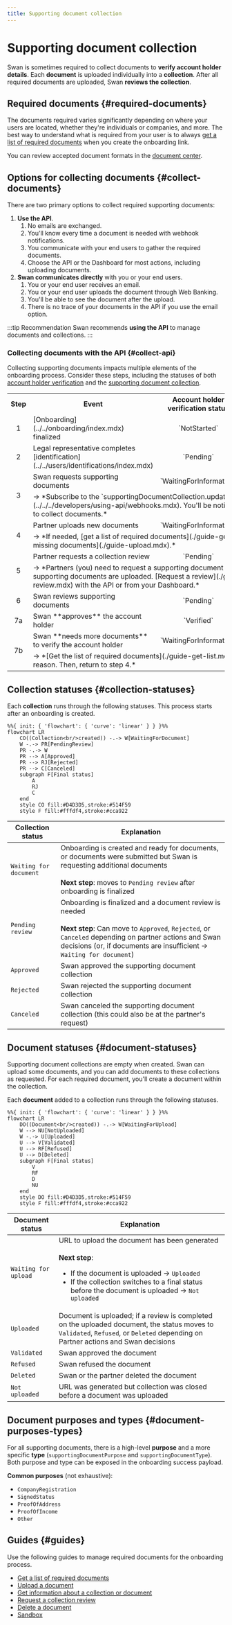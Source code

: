 ```yaml
---
title: Supporting document collection
---
```


# Supporting document collection


> <SupportingDocumentCollectionDefinition />

Swan is sometimes required to collect documents to **verify account holder details**.
Each **document** is uploaded individually into a **collection**.
After all required documents are uploaded, Swan **reviews the collection**.

## Required documents {#required-documents}

The documents required varies significantly depending on where your users are located, whether they're individuals or companies, and more.
The best way to understand what is required from your user is to always [get a list of required documents](./guide-get-list.mdx) when you create the onboarding link.

You can review accepted document formats in the [document center](../../../partnership/document-center/index.mdx).

## Options for collecting documents {#collect-documents}

There are two primary options to collect required supporting documents:

1. **Use the API**.
    1. No emails are exchanged.
    1. You'll know every time a document is needed with webhook notifications.
    1. You communicate with your end users to gather the required documents.
    1. Choose the API or the Dashboard for most actions, including uploading documents.
1. **Swan communicates directly** with you or your end users.
    1. You or your end user receives an email.
    1. You or your end user uploads the document through Web Banking.
    1. You'll be able to see the document after the upload.
    1. There is no trace of your documents in the API if you use the email option.

:::tip Recommendation
Swan recommends **using the API** to manage documents and collections.
:::

### Collecting documents with the API {#collect-api}

Collecting supporting documents impacts multiple elements of the onboarding process.
Consider these steps, including the statuses of both [account holder verification](../account-holders/index.mdx#verification-process-statuses) and the [supporting document collection](#collection-statuses).

<table>
  <tr>
    <th>Step</th>
    <th>Event</th>
    <th>Account holder<br />verification status</th>
    <th>Supporting document<br />collection status</th>
  </tr>
  <tr>
    <td><center>1</center></td>
    <td>[Onboarding](../../onboarding/index.mdx) finalized</td>
    <td><center>`NotStarted`</center></td>
    <td><center>`PendingReview`</center></td>
  </tr>
  <tr>
    <td><center>2</center></td>
    <td>Legal representative completes [identification](../../users/identifications/index.mdx)</td>
    <td><center>`Pending`</center></td>
    <td><center>`PendingReview`</center></td>
  </tr>
  <tr>
    <td rowspan="2"><center>3</center></td>
    <td>Swan requests supporting documents</td>
    <td><center>`WaitingForInformation`</center></td>
    <td><center>`WaitingForDocuments`</center></td>
  </tr>
  <tr>
    <td colspan="3">→ *Subscribe to the `supportingDocumentCollection.updated` [webhook](../../../developers/using-api/webhooks.mdx). You'll be notified when a request is sent to collect documents.*</td>
  </tr>
  <tr>
    <td rowspan="2"><center>4</center></td>
    <td>Partner uploads new documents</td>
    <td><center>`WaitingForInformation`</center></td>
    <td><center>`WaitingForDocuments`</center></td>
  </tr>
  <tr>
    <td colspan="3">→ *If needed, [get a list of required documents](./guide-get-list.mdx). Then, [upload missing documents](./guide-upload.mdx).*</td>
  </tr>
  <tr>
    <td rowspan="2"><center>5</center></td>
    <td>Partner requests a collection review</td>
    <td><center>`Pending`</center></td>
    <td><center>`PendingReview`</center></td>
  </tr>
  <tr>
    <td colspan="3">→ *Partners (you) need to request a supporting document collection review after all supporting documents are uploaded. [Request a review](./guide-request-collection-review.mdx) with the API or from your Dashboard.*</td>
  </tr>
  <tr>
    <td><center>6</center></td>
    <td>Swan reviews supporting documents</td>
    <td><center>`Pending`</center></td>
    <td><center>`PendingReview`</center></td>
  </tr>
  <tr>
    <td><center>7a</center></td>
    <td>Swan **approves** the account holder</td>
    <td><center>`Verified`</center></td>
    <td><center>`Approved`</center></td>
  </tr>
  <tr>
    <td rowspan="2"><center>7b</center></td>
    <td>Swan **needs more documents** to verify the account holder</td>
    <td><center>`WaitingForInformation`</center></td>
    <td><center>`WaitingForDocuments`</center></td>
  </tr>
  <tr>
    <td colspan="3">→ *[Get the list of required documents](./guide-get-list.mdx) and review the rejection reason. Then, return to step 4.*</td>
  </tr>
</table>

## Collection statuses {#collection-statuses}

Each **collection** runs through the following statuses.
This process starts after an onboarding is created.

```mermaid
%%{ init: { 'flowchart': { 'curve': 'linear' } } }%%
flowchart LR
    CO((Collection<br/>created)) -.-> W[WaitingForDocument]
    W -.-> PR[PendingReview]
    PR -.-> W
    PR --> A[Approved]
    PR --> RJ[Rejected]
    PR --> C[Canceled]
    subgraph F[Final status]
        A
        RJ
        C
    end
    style CO fill:#D4D3D5,stroke:#514F59
    style F fill:#fffdf4,stroke:#cca922
```

| Collection status | Explanation |
|---|---|
| `Waiting for document` | Onboarding is created and ready for documents, or documents were submitted but Swan is requesting additional documents<br/><br/>**Next step**: moves to `Pending review` after onboarding is finalized |
| `Pending review` | Onboarding is finalized and a document review is needed<br/><br/>**Next step**: Can move to `Approved`, `Rejected`, or `Canceled` depending on partner actions and Swan decisions (or, if documents are insufficient → `Waiting for document`) |
| `Approved` | Swan approved the supporting document collection |
| `Rejected` | Swan rejected the supporting document collection |
| `Canceled` | Swan canceled the supporting document collection (this could also be at the partner's request) |

## Document statuses {#document-statuses}

Supporting document collections are empty when created.
Swan can upload some documents, and you can add documents to these collections as requested.
For each required document, you'll create a document within the collection.

Each **document** added to a collection runs through the following statuses.

```mermaid
%%{ init: { 'flowchart': { 'curve': 'linear' } } }%%
flowchart LR
    DO((Document<br/>created)) -.-> W[WaitingForUpload]
    W --> NU[NotUploaded]
    W -.-> U[Uploaded]
    U --> V[Validated]
    U --> RF[Refused]
    U --> D[Deleted]
    subgraph F[Final status]
        V
        RF
        D
        NU
    end
    style DO fill:#D4D3D5,stroke:#514F59
    style F fill:#fffdf4,stroke:#cca922
```

| Document status | Explanation |
|---|---|
| `Waiting for upload` | URL to upload the document has been generated<br/><br/>**Next step**:<br/><ul><li>If the document is uploaded → `Uploaded`</li><li>If the collection switches to a final status before the document is uploaded → `Not uploaded`</li></ul> |
| `Uploaded` | Document is uploaded; if a review is completed on the uploaded document, the status moves to `Validated`, `Refused`, or `Deleted` depending on Partner actions and Swan decisions |
| `Validated` | Swan approved the document |
| `Refused` | Swan refused the document |
| `Deleted` | Swan or the partner deleted the document |
| `Not uploaded` | URL was generated but collection was closed before a document was uploaded |

## Document purposes and types {#document-purposes-types}

For all supporting documents, there is a high-level **purpose** and a more specific **type** (`supportingDocumentPurpose` and `supportingDocumentType`).
Both purpose and type can be exposed in the onboarding success payload.

**Common purposes** (not exhaustive):

* `CompanyRegistration`
* `SignedStatus`
* `ProofOfAddress`
* `ProofOfIncome`
* `Other`

## Guides {#guides}

Use the following guides to manage required documents for the onboarding process.

* [Get a list of required documents](./guide-get-list.mdx)
* [Upload a document](./guide-upload.mdx)
* [Get information about a collection or document](./guide-get-info.mdx)
* [Request a collection review](./guide-request-collection-review.mdx)
* [Delete a document](./guide-delete.mdx)
* [Sandbox](./sandbox.mdx)
